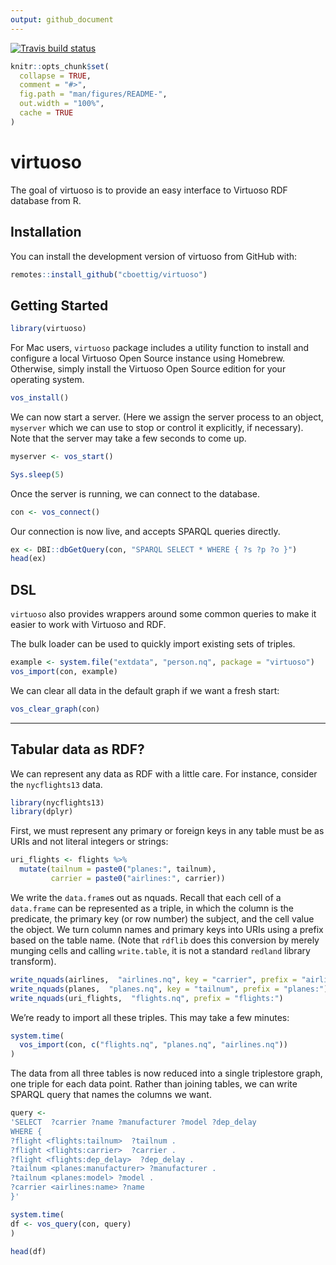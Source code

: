 ```yaml
---
output: github_document
---
```


 [![Travis build status](https://travis-ci.org/cboettig/virtuoso.svg?branch=master)](https://travis-ci.org/cboettig/virtuoso)
 
<!-- README.md is generated from README.Rmd. Please edit that file -->

```r
knitr::opts_chunk$set(
  collapse = TRUE,
  comment = "#>",
  fig.path = "man/figures/README-",
  out.width = "100%",
  cache = TRUE
)
```
# virtuoso

The goal of virtuoso is to provide an easy interface to Virtuoso RDF database from R. 

## Installation

You can install the development version of virtuoso from GitHub with:

``` r
remotes::install_github("cboettig/virtuoso")
```

## Getting Started

```r
library(virtuoso)
```

For Mac users, `virtuoso` package includes a utility function to install and configure a local Virtuoso Open Source instance using Homebrew.  Otherwise, simply install the Virtuoso Open Source edition for your operating system. 


```r
vos_install()
```

We can now start a server.  (Here we assign the server process to an object, `myserver` which we can use to stop or control it explicitly, if necessary). Note that the server may take a few seconds to come up.  

```r
myserver <- vos_start()

Sys.sleep(5)
```



 Once the server is running, we can connect to the database.

```r
con <- vos_connect()
```

Our connection is now live, and accepts SPARQL queries directly.  

```r
ex <- DBI::dbGetQuery(con, "SPARQL SELECT * WHERE { ?s ?p ?o }")
head(ex)
```

## DSL

`virtuoso` also provides wrappers around some common queries to make it easier to work with Virtuoso and RDF.

The bulk loader can be used to quickly import existing sets of triples. 

```r
example <- system.file("extdata", "person.nq", package = "virtuoso")
vos_import(con, example)
```

We can clear all data in the default graph if we want a fresh start:

```r
vos_clear_graph(con)
```

-----


## Tabular data as RDF?


We can represent any data as RDF with a little care.  For instance, consider the `nycflights13` data. 

```r
library(nycflights13)
library(dplyr)

```


First, we must represent any primary or foreign keys in any table must be as URIs and not literal integers or strings: 

```r
uri_flights <- flights %>% 
  mutate(tailnum = paste0("planes:", tailnum),
         carrier = paste0("airlines:", carrier))
```

We write the `data.frame`s out as nquads.  Recall that each cell of a `data.frame` can be represented as a triple, in which the column is the predicate, the primary key (or row number) the subject, and the cell value the object.  We turn column names and primary keys into URIs using a prefix based on the table name.  (Note that `rdflib` does this conversion by merely munging cells and calling `write.table`, it is not a standard `redland` library transform).

```r
write_nquads(airlines,  "airlines.nq", key = "carrier", prefix = "airlines:")
write_nquads(planes,  "planes.nq", key = "tailnum", prefix = "planes:")
write_nquads(uri_flights,  "flights.nq", prefix = "flights:")
```

We're ready to import all these triples.  This may take a few minutes:

```r
system.time(
  vos_import(con, c("flights.nq", "planes.nq", "airlines.nq"))
)
```


The data from all three tables is now reduced into a single triplestore graph, one triple for each data point. Rather than joining tables, we can write SPARQL query that names the columns we want.



```r

query <- 
'SELECT  ?carrier ?name ?manufacturer ?model ?dep_delay
WHERE {
?flight <flights:tailnum>  ?tailnum .
?flight <flights:carrier>  ?carrier .
?flight <flights:dep_delay>  ?dep_delay .
?tailnum <planes:manufacturer> ?manufacturer .
?tailnum <planes:model> ?model .
?carrier <airlines:name> ?name
}'

system.time(
df <- vos_query(con, query)
)

head(df)
```


